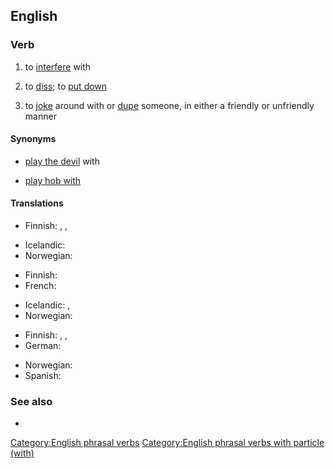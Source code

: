 ==English==

===Verb===
{{head|en|verb}}

# {{lb|en|idiomatic}} to [[interfere]] with
#: {{ux|en|Don't '''mess with''' the controls. I just got everything adjusted correctly.}}
# {{lb|en|idiomatic}} to [[diss]]; to [[put down]]
#: {{ux|en|Hey! Quit '''messing with''' my brother.}}
# {{lb|en|idiomatic}} to [[joke]] around with or [[dupe]] someone, in either a friendly or unfriendly manner
#: {{ux|en|Don't worry, I'm just '''messing with''' you.}}

====Synonyms====
* {{qualifier|obsolete}} [[play the devil]] with
* {{qualifier|UK|rustic US}} [[play hob with]]

====Translations====
{{trans-top|to interfere with}}
* Finnish: {{t+|fi|touhuilla}}, {{t|fi|temppuilla}}, {{t+|fi|sählätä}}
{{trans-mid}}
* Icelandic: {{t|is|blanda sér í}}
* Norwegian: {{t|no|søle med}}
{{trans-bottom}}

{{trans-top|to diss}}
* Finnish: {{t+|fi|parjata}}
* French: {{t+|fr|chercher}}
{{trans-mid}}
* Icelandic: {{t+|is|abbast}}, {{t+|is|abbast upp á}}
* Norwegian: {{t|no|søle med}}
{{trans-bottom}}

{{trans-top|to joke with}}
* Finnish: {{t+|fi|pelleillä}}, {{t+|fi|pilailla}}, {{t+|fi|vitsailla}}
* German: {{t+|de|verarschen}}
{{trans-mid}}
* Norwegian: {{t|no|søle med}}
* Spanish: {{t+|es|huevear}} {{qualifier|Chile}}
{{trans-bottom}}

===See also===
* {{l|en|mess around}}

[[Category:English phrasal verbs]]
[[Category:English phrasal verbs with particle (with)]]